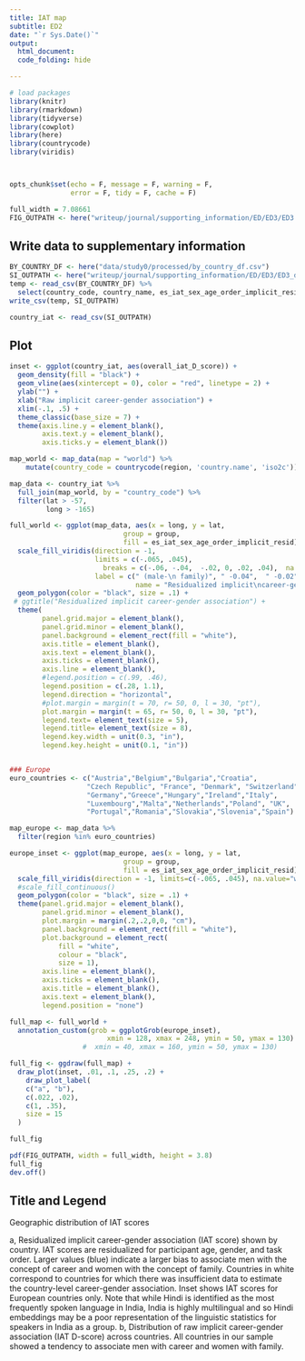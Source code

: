 ```yaml
---
title: IAT map
subtitle: ED2
date: "`r Sys.Date()`"
output:
  html_document:
  code_folding: hide

---
```



```r
# load packages
library(knitr)
library(rmarkdown)
library(tidyverse)
library(cowplot)
library(here)
library(countrycode)
library(viridis)



opts_chunk$set(echo = F, message = F, warning = F,
               error = F, tidy = F, cache = F)
```

```r
full_width = 7.08661
FIG_OUTPATH <- here("writeup/journal/supporting_information/ED/ED3/ED3.pdf")

```

## Write data to supplementary information

```r
BY_COUNTRY_DF <- here("data/study0/processed/by_country_df.csv")
SI_OUTPATH <- here("writeup/journal/supporting_information/ED/ED3/ED3_data.csv")
temp <- read_csv(BY_COUNTRY_DF) %>%
  select(country_code, country_name, es_iat_sex_age_order_implicit_resid, es_iat_sex_age_order_explicit_resid, overall_iat_D_score)
write_csv(temp, SI_OUTPATH)

country_iat <- read_csv(SI_OUTPATH)
```


## Plot

```r

inset <- ggplot(country_iat, aes(overall_iat_D_score)) +
  geom_density(fill = "black") +
  geom_vline(aes(xintercept = 0), color = "red", linetype = 2) +
  ylab("") +
  xlab("Raw implicit career-gender association") +
  xlim(-.1, .5) +
  theme_classic(base_size = 7) +
  theme(axis.line.y = element_blank(),
        axis.text.y = element_blank(),
        axis.ticks.y = element_blank())
```

```r
map_world <- map_data(map = "world") %>%
    mutate(country_code = countrycode(region, 'country.name', 'iso2c'))

map_data <- country_iat %>%
  full_join(map_world, by = "country_code") %>%
  filter(lat > -57,
         long > -165)

full_world <- ggplot(map_data, aes(x = long, y = lat,
                            group = group,
                            fill = es_iat_sex_age_order_implicit_resid)) +
  scale_fill_viridis(direction = -1, 
                     limits = c(-.065, .045),
                       breaks = c(-.06, -.04,  -.02, 0, .02, .04),  na.value="white",
                     label = c(" (male-\n family)", " -0.04",  " -0.02", " 0.00", " 0.02", " (male-\n career)"),
                               name = "Residualized implicit\ncareer-gender association")  +
  geom_polygon(color = "black", size = .1) +
 # ggtitle("Residualized implicit career-gender association") +
  theme(
        panel.grid.major = element_blank(),
        panel.grid.minor = element_blank(),
        panel.background = element_rect(fill = "white"),
        axis.title = element_blank(),
        axis.text = element_blank(),
        axis.ticks = element_blank(),
        axis.line = element_blank(),
        #legend.position = c(.99, .46),
        legend.position = c(.28, 1.1),
        legend.direction = "horizontal",
        #plot.margin = margin(t = 70, r= 50, 0, l = 30, "pt"),
        plot.margin = margin(t = 65, r= 50, 0, l = 30, "pt"),
        legend.text= element_text(size = 5),
        legend.title= element_text(size = 8),
        legend.key.width = unit(0.3, "in"),
        legend.key.height = unit(0.1, "in"))


### Europe
euro_countries <- c("Austria","Belgium","Bulgaria","Croatia",
                   "Czech Republic", "France", "Denmark", "Switzerland",
                   "Germany","Greece","Hungary","Ireland","Italy",
                   "Luxembourg","Malta","Netherlands","Poland", "UK",
                   "Portugal","Romania","Slovakia","Slovenia","Spain")

map_europe <- map_data %>%
  filter(region %in% euro_countries)

europe_inset <- ggplot(map_europe, aes(x = long, y = lat,
                            group = group,
                            fill = es_iat_sex_age_order_implicit_resid)) +
  scale_fill_viridis(direction = -1, limits=c(-.065, .045), na.value="white")  +
  #scale_fill_continuous()
  geom_polygon(color = "black", size = .1) +
  theme(panel.grid.major = element_blank(),
        panel.grid.minor = element_blank(),
        plot.margin = margin(.2,.2,0,0, "cm"),
        panel.background = element_rect(fill = "white"),
        plot.background = element_rect(
            fill = "white",
            colour = "black",
            size = 1),
        axis.line = element_blank(),
        axis.ticks = element_blank(),
        axis.title = element_blank(),
        axis.text = element_blank(),
        legend.position = "none")

full_map <- full_world +
  annotation_custom(grob = ggplotGrob(europe_inset),
                        xmin = 128, xmax = 248, ymin = 50, ymax = 130)
                  #  xmin = 40, xmax = 160, ymin = 50, ymax = 130)
```



```r

full_fig <- ggdraw(full_map) +
  draw_plot(inset, .01, .1, .25, .2) +
    draw_plot_label(
    c("a", "b"),
    c(.022, .02),
    c(1, .35),
    size = 15
  )

full_fig
```



```r
pdf(FIG_OUTPATH, width = full_width, height = 3.8)
full_fig
dev.off()
```

## Title and Legend 

Geographic distribution of IAT scores

a, Residualized implicit career-gender association (IAT score) shown by country. IAT scores are residualized for participant age, gender, and task order. Larger values (blue) indicate a larger bias to associate men with the concept of career and women with the concept of family. Countries in white correspond to countries for which there was insufficient data to estimate the country-level career-gender association. Inset shows IAT scores for European countries only. Note that while Hindi is identified as the most frequently spoken language in India, India is highly multilingual and so Hindi embeddings may be a poor representation of the linguistic statistics for speakers in India as a group. b, Distribution of raw implicit career-gender association (IAT D-score) across countries. All countries in our sample showed a tendency to associate men with career and women with family. 

